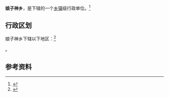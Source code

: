 {{中国乡级行政区|14/09/26/208/000}}

'''娘子神乡'''，是{{PRC admin/fullname|14/09/26/208/000|3}}下辖的一个[[乡镇|乡镇]]级行政单位。<ref>{{PRC admin/ref sgc|{{PRC admin/parent|14/09/26/208/000}}}}</ref>

== 行政区划 ==

娘子神乡下辖以下地区：<ref>{{PRC admin/ref sgc|14/09/26/208/000}}</ref>

{{PRC admin/children|14/09/26/208/000}}。

== 参考资料 ==

{{reflist}}

{{行政区划小作品}}
{{PRC admin/navcat|14/09/26/208/000}}